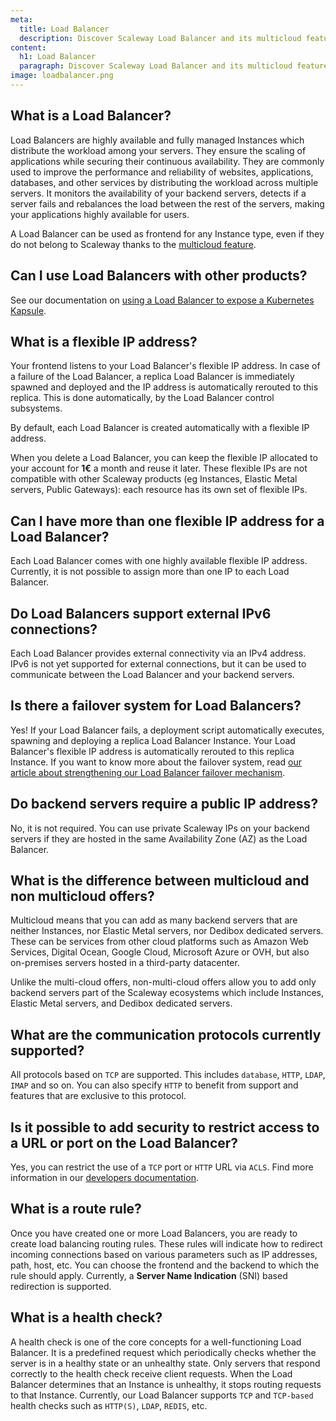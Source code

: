 ```yaml
---
meta:
  title: Load Balancer
  description: Discover Scaleway Load Balancer and its multicloud feature.
content:
  h1: Load Balancer
  paragraph: Discover Scaleway Load Balancer and its multicloud feature.
image: loadbalancer.png
---
```


## What is a Load Balancer?

Load Balancers are highly available and fully managed Instances which distribute the workload among your servers. 
They ensure the scaling of applications while securing their continuous availability. They are commonly used to improve the performance and reliability of websites, applications, databases, and other services by distributing the workload across multiple servers.
It monitors the availability of your backend servers, detects if a server fails and rebalances the load between the rest of the servers, making your applications highly available for users.

A Load Balancer can be used as frontend for any Instance type, even if they do not belong to Scaleway thanks to the [multicloud feature](https://blog.scaleway.com/multicloud-load-balancer/). 

## Can I use Load Balancers with other products? 

See our documentation on [using a Load Balancer to expose a Kubernetes Kapsule](/tutorials/lb-ingress-controller/).

## What is a flexible IP address?

Your frontend listens to your Load Balancer's flexible IP address. In case of a failure of the Load Balancer, a replica Load Balancer is immediately spawned and deployed and the IP address is automatically rerouted to this replica. This is done automatically, by the Load Balancer control subsystems.

By default, each Load Balancer is created automatically with a flexible IP address. 

When you delete a Load Balancer, you can keep the flexible IP allocated to your account for **1€** a month and reuse it later. These 
flexible IPs are not compatible with other Scaleway products (eg Instances, Elastic Metal servers, Public Gateways): each resource has its own set of flexible IPs.

## Can I have more than one flexible IP address for a Load Balancer?

Each Load Balancer comes with one highly available flexible IP address. Currently, it is not possible to assign more than one IP to each Load Balancer.

## Do Load Balancers support external IPv6 connections?

Each Load Balancer provides external connectivity via an IPv4 address. 
IPv6 is not yet supported for external connections, but it can be used to communicate between the Load Balancer and your backend servers.

## Is there a failover system for Load Balancers?

Yes! If your Load Balancer fails, a deployment script automatically executes, spawning and deploying a replica Load Balancer Instance. Your Load Balancer's flexible IP address is automatically rerouted to this replica Instance.
If you want to know more about the failover system, read [our article about strengthening our Load Balancer failover mechanism](https://blog.scaleway.com/strengthening-our-load-balancer-failover-mechanism/).

## Do backend servers require a public IP address?

No, it is not required. You can use private Scaleway IPs on your backend servers if they are hosted in the same Availability Zone (AZ) as the Load Balancer.

## What is the difference between multicloud and non multicloud offers?

Multicloud means that you can add as many backend servers that are neither Instances, nor Elastic Metal servers, nor Dedibox dedicated servers.
These can be services from other cloud platforms such as Amazon Web Services, Digital Ocean, Google Cloud, Microsoft Azure or OVH, but also on-premises servers hosted in a third-party datacenter.

Unlike the multi-cloud offers, non-multi-cloud offers allow you to add only backend servers part of the Scaleway ecosystems which include Instances, Elastic Metal servers, and Dedibox dedicated servers.

## What are the communication protocols currently supported?

All protocols based on `TCP` are supported. This includes `database`, `HTTP`, `LDAP`, `IMAP` and so on. You can also specify `HTTP` to benefit from support and features that are exclusive to this protocol.

## Is it possible to add security to restrict access to a URL or port on the Load Balancer?

Yes, you can restrict the use of a `TCP` port or `HTTP` URL via `ACLS`. Find more information in our [developers documentation](https://developers.scaleway.com/en/products/lb/zoned_api/#post-d6a2f6).

## What is a route rule?

Once you have created one or more Load Balancers, you are ready to create load balancing routing rules. These rules will indicate how to redirect incoming connections based on various parameters such as IP addresses, path, host, etc. You can choose the frontend and the backend to which the rule should apply. Currently, a **Server Name Indication** (SNI) based redirection is supported.

## What is a health check?

A health check is one of the core concepts for a well-functioning Load Balancer. It is a predefined request which periodically checks whether the server is in a healthy state or an unhealthy state. Only servers that respond correctly to the health check receive client requests. When the Load Balancer determines that an Instance is unhealthy, it stops routing requests to that Instance. Currently, our Load Balancer supports `TCP` and `TCP-based` health checks such as `HTTP(S)`, `LDAP`, `REDIS`, etc.
